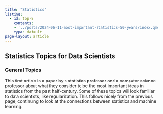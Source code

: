 ```yaml
---
title: "Statistics"
listing:
  - id: top-8
    contents:
    - '../posts/2024-06-11-most-important-statistics-50-years/index.qmd'
    type: default
page-layout: article
---
```


## Statistics Topics for Data Scientists

### General Topics

This first article is a paper by a statistics professor and a computer science
professor about what they consider to be the most important ideas in statistics
from the past half-century. Some of these topics will look familiar to data
scientists, like regularization. This follows nicely from the previous page,
continuing to look at the connections between statistics and machine learning.
<br>
<br>

:::{#top-8}
:::

